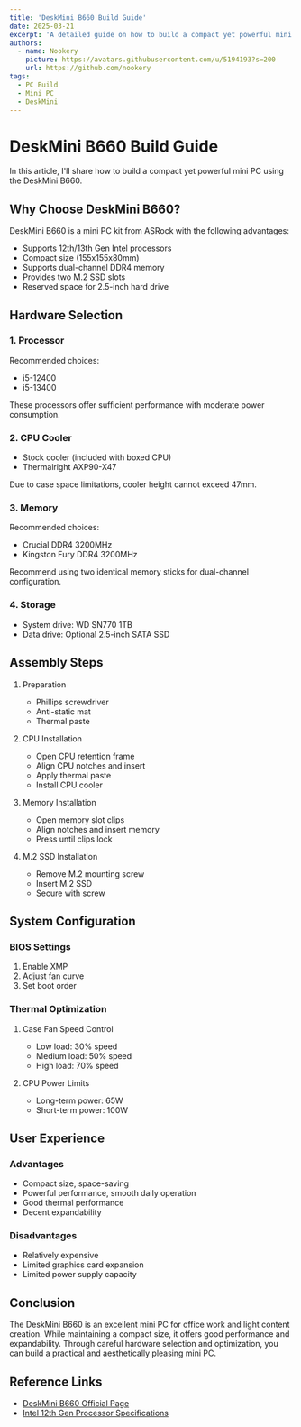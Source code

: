 ```yaml
---
title: 'DeskMini B660 Build Guide'
date: 2025-03-21
excerpt: 'A detailed guide on how to build a compact yet powerful mini PC using the DeskMini B660, including hardware selection, assembly steps, and system configuration.'
authors:
  - name: Nookery
    picture: https://avatars.githubusercontent.com/u/5194193?s=200
    url: https://github.com/nookery
tags:
  - PC Build
  - Mini PC
  - DeskMini
---
```


# DeskMini B660 Build Guide

In this article, I'll share how to build a compact yet powerful mini PC using the DeskMini B660.

## Why Choose DeskMini B660?

DeskMini B660 is a mini PC kit from ASRock with the following advantages:

- Supports 12th/13th Gen Intel processors
- Compact size (155x155x80mm)
- Supports dual-channel DDR4 memory
- Provides two M.2 SSD slots
- Reserved space for 2.5-inch hard drive

## Hardware Selection

### 1. Processor

Recommended choices:
- i5-12400
- i5-13400

These processors offer sufficient performance with moderate power consumption.

### 2. CPU Cooler

- Stock cooler (included with boxed CPU)
- Thermalright AXP90-X47

Due to case space limitations, cooler height cannot exceed 47mm.

### 3. Memory

Recommended choices:
- Crucial DDR4 3200MHz
- Kingston Fury DDR4 3200MHz

Recommend using two identical memory sticks for dual-channel configuration.

### 4. Storage

- System drive: WD SN770 1TB
- Data drive: Optional 2.5-inch SATA SSD

## Assembly Steps

1. Preparation
   - Phillips screwdriver
   - Anti-static mat
   - Thermal paste

2. CPU Installation
   - Open CPU retention frame
   - Align CPU notches and insert
   - Apply thermal paste
   - Install CPU cooler

3. Memory Installation
   - Open memory slot clips
   - Align notches and insert memory
   - Press until clips lock

4. M.2 SSD Installation
   - Remove M.2 mounting screw
   - Insert M.2 SSD
   - Secure with screw

## System Configuration

### BIOS Settings

1. Enable XMP
2. Adjust fan curve
3. Set boot order

### Thermal Optimization

1. Case Fan Speed Control
   - Low load: 30% speed
   - Medium load: 50% speed
   - High load: 70% speed

2. CPU Power Limits
   - Long-term power: 65W
   - Short-term power: 100W

## User Experience

### Advantages

- Compact size, space-saving
- Powerful performance, smooth daily operation
- Good thermal performance
- Decent expandability

### Disadvantages

- Relatively expensive
- Limited graphics card expansion
- Limited power supply capacity

## Conclusion

The DeskMini B660 is an excellent mini PC for office work and light content creation. While maintaining a compact size, it offers good performance and expandability. Through careful hardware selection and optimization, you can build a practical and aesthetically pleasing mini PC.

## Reference Links

- [DeskMini B660 Official Page](https://www.asrock.com/nettop/Intel/DeskMini%20B660%20Series/)
- [Intel 12th Gen Processor Specifications](https://www.intel.com/content/www/us/en/products/details/processors/core/i5.html) 